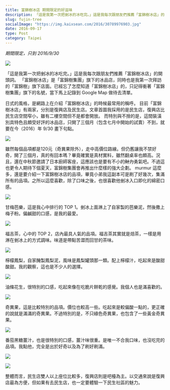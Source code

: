 ```yaml
---
title: 富錦樹冰店 期間限定的好滋味
description: 「這是我第一次把剉冰的冰吃完。」這是我每次跟朋友們推薦「富錦樹冰店」的開頭詞。
slug: fujin-tree
socialImage: "https://img.kaixsean.com/2016/30789976903.jpg"
date: 2016-09-17
type: Post
category: Taipei
---
```

*期間限定，只到 2016/9/30*

![](https://img.kaixsean.com/2016/30789976903.jpg)

「這是我第一次把剉冰的冰吃完。」這是我每次跟朋友們推薦「富錦樹冰店」的開頭詞。 「富錦樹冰店」是「富錦樹集團」旗下的冰品店，同時也是我第一次拜訪的「富錦樹」旗下店面。已經忘了怎麼知道「富錦樹冰店」的，只記得衝著「富錦樹集團」旗下的名號，當下馬上記錄到 Google Map 做待去清單。

日式的風格，是網路上在介紹「富錦樹冰店」的時候最常用的稱呼。 目前「富錦樹冰店」有兩家，分別是復興店及民生店。文章首圖我採用的是民生店，復興店比民生店空間窄小，雖有二樓空間但不是都會開放。 而特別與不捨的是，這間裝潢別具特色且頗受好評的冰品店，只開了三個月（包含七月中開始的試賣）不到，就要在今（2016）年 9/30 畫下句點。 

![](https://img.kaixsean.com/2016/31562174696.jpg)

雖然每個品項都是120元（奇異果除外），走中高價位路線。但仍舊讓我不禁好奇，開了三個月，真的有回本嗎？畢竟確實是真材實料，雖然翻桌率也頗高。況且，還在中秋節邀請了日本廚師客座，這應該也是要有不小的<del>財力</del>勇氣吧。不過這也更令人期待下個夏天，富錦樹集團會再推出什麼樣的強大企劃。 murmur 這麼多，還是要介紹一下富錦樹冰店的品項，畢竟小弟我這副本可是刷了好幾次，集滿所有的品項。之所以這麼喜歡，除了口味之後，也很喜歡他剉冰入口即化的綿密口感。

![](https://img.kaixsean.com/2016/32195143091.jpg)

甘梅芭樂，這是我心中排行的 TOP 1。剉冰上面淋上了自家製的芭樂泥，然後撒上梅子粉。偏鹹甜的口感，是我的最愛。 

![](https://img.kaixsean.com/2016/31562193326.jpg)

福吉茶，心中的 TOP 2，店內最具人氣的品項。福吉茶其實就是焙茶，一樣是用淋在剉冰上的方式調味。味道是帶點苦澀而回甘的茶味。

![](https://img.kaixsean.com/2016/31483683171.jpg)

檸檬鳳梨，自家醃製鳳梨泥，風味是鳳梨罐頭那一類。配上檸檬汁，吃起來是酸甜酸甜。我的觀察，這也是不少人的選擇。

![](https://img.kaixsean.com/2016/30789968843.jpg)

油條花生，很特別的口感，吃起來像在吃脆片餅乾的感覺。我個人也是滿喜歡的。 

![](https://img.kaixsean.com/2016/31483685541.jpg)

奇異果，這是比較特別的品項。價位也較高一些。吃起來是較偏酸一點的，更正確的說就是滿滿的奇異果。不過特別的是，不只綠色奇異果，也包含了一些黃金奇異果。 

![](https://img.kaixsean.com/2016/30789967763.jpg)

番茄黑糖薑汁，也是很特別的口感，薑汁味很重。是唯一不合我口味，也沒吃完的品項。我點他，完全是出於好奇以及為了刷好刷滿。

![](https://img.kaixsean.com/2016/31452982502.jpg)

![](https://img.kaixsean.com/2016/31600070145.jpg)

整體而言，民生店雙人以上座位比較多，復興店則是吧檯為主。以交通來說是復興店最為方便，但如果有去民生店，也一定要體驗一下民生社區的魅力。